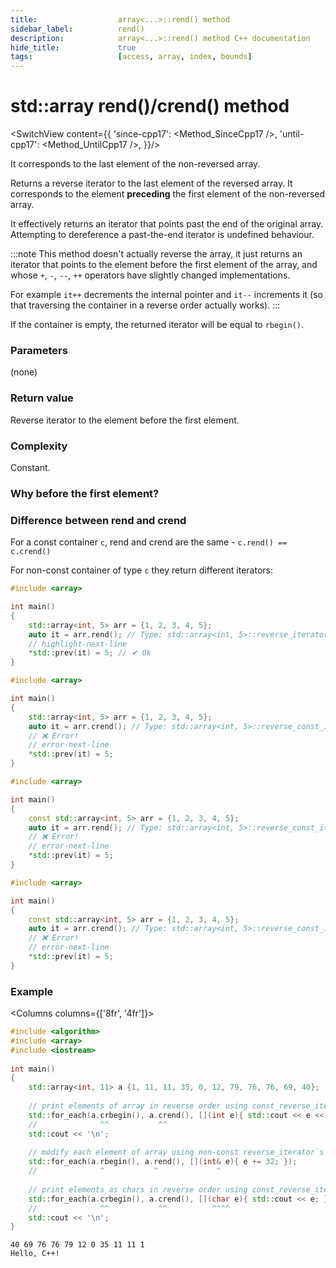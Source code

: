 ```yaml
---
title:					array<...>::rend() method
sidebar_label:			rend()
description:			array<...>::rend() method C++ documentation
hide_title:				true
tags:					[access, array, index, bounds]
---
```





<!-- Terms -->

<!----------------- Codes ---------------------->

<!-- rbegin() -->

# std::array rend()/crend() method

<SwitchView content={{
		'since-cpp17': <Method_SinceCpp17 />,
		'until-cpp17': <Method_UntilCpp17 />,
	}}/>

It corresponds to the last element of the non-reversed array.

Returns a <Tooltip title={Term_ContAlias_ReverseIterator}>reverse iterator</Tooltip> to the last element of the reversed array.
It corresponds to the element **preceding** the first element of the non-reversed array.

It effectively returns an iterator that points past the end of the original array. 
Attempting to dereference a past-the-end iterator is <Tooltip title={Term_UndefinedBehaviour}>undefined behaviour</Tooltip>.

:::note
This method doesn't actually reverse the array, it just returns an iterator that points to the element before the first element of the array,
and whose `+`, `-`, `--`, `++` operators have slightly changed implementations.

For example `it++` decrements the internal pointer and `it--` increments it (so that traversing the container in a reverse order actually works).
:::

If the container is empty, the returned iterator will be equal to `rbegin()`.

### Parameters

(none)

### Return value

Reverse iterator to the element before the first element.

### Complexity

Constant.

### Why before the first element?

<ImproveSection />

### Difference between rend and crend

For a const container `c`, rend and crend are the same - `c.rend() == c.crend()`

For non-const container of type `c` they return different iterators:

<Tabs>
<TabItem value="non-const-container" label="Non const container" default>

<Tabs>
<TabItem value="rend" label="rend" default>


```cpp showLineNumbers
#include <array> 

int main()
{
	std::array<int, 5> arr = {1, 2, 3, 4, 5};
	auto it = arr.rend(); // Type: std::array<int, 5>::reverse_iterator
	// highlight-next-line
	*std::prev(it) = 5; // ✔ Ok
}
```

</TabItem>
<TabItem value="crend" label="crend" default>

```cpp showLineNumbers
#include <array>

int main()
{
	std::array<int, 5> arr = {1, 2, 3, 4, 5};
	auto it = arr.crend(); // Type: std::array<int, 5>::reverse_const_iterator
	// ❌ Error!
	// error-next-line
	*std::prev(it) = 5; 
}
```

</TabItem>
</Tabs>

</TabItem>
<TabItem value="const-container" label="Const container">

<Tabs>
<TabItem value="rend" label="rend" default>

```cpp showLineNumbers
#include <array>

int main()
{
	const std::array<int, 5> arr = {1, 2, 3, 4, 5};
	auto it = arr.rend(); // Type: std::array<int, 5>::reverse_const_iterator
	// ❌ Error!
	// error-next-line
	*std::prev(it) = 5;
}
```

</TabItem>
<TabItem value="crend" label="crend" default>

```cpp showLineNumbers
#include <array>

int main()
{
	const std::array<int, 5> arr = {1, 2, 3, 4, 5};
	auto it = arr.crend(); // Type: std::array<int, 5>::reverse_const_iterator
	// ❌ Error!
	// error-next-line
	*std::prev(it) = 5;
}
```

</TabItem>
</Tabs>

</TabItem>
</Tabs>

### Example

<Columns columns={['8fr', '4fr']}>
<div>

```cpp title='Main.cpp' showLineNumbers
#include <algorithm>
#include <array>
#include <iostream>
 
int main()
{
	std::array<int, 11> a {1, 11, 11, 35, 0, 12, 79, 76, 76, 69, 40};
 
	// print elements of array in reverse order using const_reverse_iterator`s
	std::for_each(a.crbegin(), a.crend(), [](int e){ std::cout << e << ' '; });
	//              ^^           ^^
	std::cout << '\n';
 
	// modify each element of array using non-const reverse_iterator`s
	std::for_each(a.rbegin(), a.rend(), [](int& e){ e += 32; });
	//              ^           ^             ^
 
	// print elements as chars in reverse order using const_reverse_iterator`s
	std::for_each(a.crbegin(), a.crend(), [](char e){ std::cout << e; });
	//              ^^           ^^          ^^^^
	std::cout << '\n';
}
```

</div>
<div>

```plaintext title="Output"
40 69 76 76 79 12 0 35 11 11 1 
Hello, C++!
```

</div>
</Columns>

